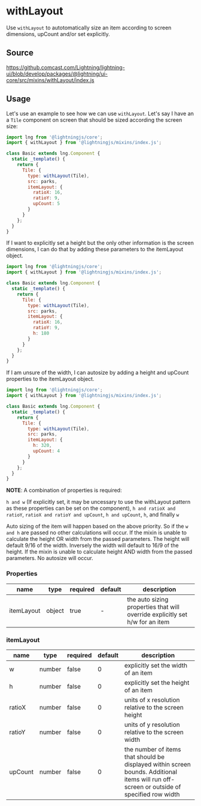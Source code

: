 
# withLayout

Use `withLayout` to autotomatically size an item according to screen dimensions, upCount and/or set explicitly.

## Source

https://github.comcast.com/Lightning/lightning-ui/blob/develop/packages/@lightning/ui-core/src/mixins/withLayout/index.js

## Usage

Let's use an example to see how we can use `withLayout`. Let's say I have an a `Tile` component on screen that should be sized according the screen size:

```js
import lng from '@lightningjs/core';
import { withLayout } from '@lightningjs/mixins/index.js';

class Basic extends lng.Component {
  static _template() {
    return {
      Tile: {
        type: withLayout(Tile),
        src: parks,
        itemLayout: {
          ratioX: 16,
          ratioY: 9,
          upCount: 5
        }
      }
    };
  }
}
```

If I want to explicitly set a height but the only other information is the screen dimensions, I can do that by adding these parameters to the itemLayout object.

```js
import lng from '@lightningjs/core';
import { withLayout } from '@lightningjs/mixins/index.js';

class Basic extends lng.Component {
  static _template() {
    return {
      Tile: {
        type: withLayout(Tile),
        src: parks,
        itemLayout: {
          ratioX: 16,
          ratioY: 9,
          h: 180
        }
      }
    };
  }
}
```

If I am unsure of the width, I can autosize by adding a height and upCount properties to the itemLayout object.

```js
import lng from '@lightningjs/core';
import { withLayout } from '@lightningjs/mixins/index.js';

class Basic extends lng.Component {
  static _template() {
    return {
      Tile: {
        type: withLayout(Tile),
        src: parks,
        itemLayout: {
          h: 320,
          upCount: 4
        }
      }
    };
  }
}
```

**NOTE**: A combination of properties is required:

`h and w` (If explicitly set, it may be uncessary to use the withLayout pattern as these properties can be set on the component),
`h and ratioX and ratioY`,
`ratioX and ratioY and upCount`,
`h and upCount`,
`h`, and finally `w`

Auto sizing of the item will happen based on the above priority. So if the `w and h` are passed no other calculations will occur.
If the mixin is unable to calculate the height OR width from the passed parameters. The height will default 9/16 of the width. Inversely the width will default to 16/9 of the height.
If the mixin is unable to calculate height AND width from the passed parameters. No autosize will occur.

<Canvas>
  <Story id="utilities-withlayout--with-layout" />
</Canvas>

### Properties

| name       | type   | required | default | description                                                                  |
| ---------- | ------ | -------- | ------- | ---------------------------------------------------------------------------- |
| itemLayout | object | true     | -       | the auto sizing properties that will override explicitly set h/w for an item |

### itemLayout

| name    | type   | required | default | description                                                                                                                               |
| ------- | ------ | -------- | ------- | ----------------------------------------------------------------------------------------------------------------------------------------- |
| w       | number | false    | 0       | explicitly set the width of an item                                                                                                       |
| h       | number | false    | 0       | explicitly set the height of an item                                                                                                      |
| ratioX  | number | false    | 0       | units of x resolution relative to the screen height                                                                                       |
| ratioY  | number | false    | 0       | units of y resolution relative to the screen width                                                                                        |
| upCount | number | false    | 0       | the number of items that should be displayed within screen bounds. Additional items will run off-screen or outside of specified row width |

